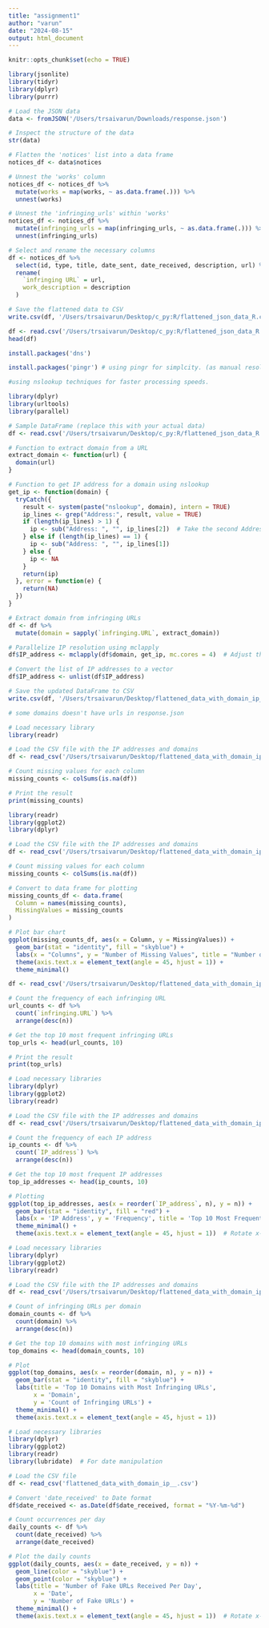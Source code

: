 ```yaml
---
title: "assignment1"
author: "varun"
date: "2024-08-15"
output: html_document
---
```




```r
knitr::opts_chunk$set(echo = TRUE)
```


```r
library(jsonlite)
library(tidyr)
library(dplyr)
library(purrr)

# Load the JSON data
data <- fromJSON('/Users/trsaivarun/Downloads/response.json')

# Inspect the structure of the data
str(data)

# Flatten the 'notices' list into a data frame
notices_df <- data$notices

# Unnest the 'works' column
notices_df <- notices_df %>%
  mutate(works = map(works, ~ as.data.frame(.))) %>%
  unnest(works)

# Unnest the 'infringing_urls' within 'works'
notices_df <- notices_df %>%
  mutate(infringing_urls = map(infringing_urls, ~ as.data.frame(.))) %>%
  unnest(infringing_urls)

# Select and rename the necessary columns
df <- notices_df %>%
  select(id, type, title, date_sent, date_received, description, url) %>%
  rename(
    `infringing URL` = url,
    work_description = description
  )

# Save the flattened data to CSV
write.csv(df, '/Users/trsaivarun/Desktop/c_py:R/flattened_json_data_R.csv', row.names = FALSE)

```

```r
df <- read.csv('/Users/trsaivarun/Desktop/c_py:R/flattened_json_data_R.csv')
head(df)
```
```r
install.packages('dns')
```


```r
install.packages('pingr') # using pingr for simplcity. (as manual resolution takeing time)
```


```r

#using nslookup techniques for faster processing speeds.

library(dplyr)
library(urltools)
library(parallel)

# Sample DataFrame (replace this with your actual data)
df <- read.csv('/Users/trsaivarun/Desktop/c_py:R/flattened_json_data_R.csv')

# Function to extract domain from a URL
extract_domain <- function(url) {
  domain(url)
}

# Function to get IP address for a domain using nslookup
get_ip <- function(domain) {
  tryCatch({
    result <- system(paste("nslookup", domain), intern = TRUE)
    ip_lines <- grep("Address:", result, value = TRUE)
    if (length(ip_lines) > 1) {
      ip <- sub("Address: ", "", ip_lines[2])  # Take the second Address if multiple
    } else if (length(ip_lines) == 1) {
      ip <- sub("Address: ", "", ip_lines[1])
    } else {
      ip <- NA
    }
    return(ip)
  }, error = function(e) {
    return(NA)
  })
}

# Extract domain from infringing URLs
df <- df %>%
  mutate(domain = sapply(`infringing.URL`, extract_domain))

# Parallelize IP resolution using mclapply
df$IP_address <- mclapply(df$domain, get_ip, mc.cores = 4)  # Adjust the number of cores as needed

# Convert the list of IP addresses to a vector
df$IP_address <- unlist(df$IP_address)

# Save the updated DataFrame to CSV
write.csv(df, '/Users/trsaivarun/Desktop/flattened_data_with_domain_ip___R.csv', row.names = FALSE)

# some domains doesn't have urls in response.json


```



```r
# Load necessary library
library(readr)

# Load the CSV file with the IP addresses and domains
df <- read_csv('/Users/trsaivarun/Desktop/flattened_data_with_domain_ip___R.csv')

# Count missing values for each column
missing_counts <- colSums(is.na(df))

# Print the result
print(missing_counts)

```



```r
library(readr)
library(ggplot2)
library(dplyr)

# Load the CSV file with the IP addresses and domains
df <- read_csv('/Users/trsaivarun/Desktop/flattened_data_with_domain_ip___R.csv')

# Count missing values for each column
missing_counts <- colSums(is.na(df))

# Convert to data frame for plotting
missing_counts_df <- data.frame(
  Column = names(missing_counts),
  MissingValues = missing_counts
)

# Plot bar chart
ggplot(missing_counts_df, aes(x = Column, y = MissingValues)) +
  geom_bar(stat = "identity", fill = "skyblue") +
  labs(x = "Columns", y = "Number of Missing Values", title = "Number of Missing Values by Column") +
  theme(axis.text.x = element_text(angle = 45, hjust = 1)) +
  theme_minimal()

```

```r
df <- read_csv('/Users/trsaivarun/Desktop/flattened_data_with_domain_ip___R.csv')

# Count the frequency of each infringing URL
url_counts <- df %>%
  count(`infringing.URL`) %>%
  arrange(desc(n))

# Get the top 10 most frequent infringing URLs
top_urls <- head(url_counts, 10)

# Print the result
print(top_urls)
```




```r
# Load necessary libraries
library(dplyr)
library(ggplot2)
library(readr)

# Load the CSV file with the IP addresses and domains
df <- read_csv('/Users/trsaivarun/Desktop/flattened_data_with_domain_ip___R.csv')

# Count the frequency of each IP address
ip_counts <- df %>%
  count(`IP_address`) %>%
  arrange(desc(n))

# Get the top 10 most frequent IP addresses
top_ip_addresses <- head(ip_counts, 10)

# Plotting
ggplot(top_ip_addresses, aes(x = reorder(`IP_address`, n), y = n)) +
  geom_bar(stat = "identity", fill = "red") +
  labs(x = 'IP Address', y = 'Frequency', title = 'Top 10 Most Frequent IP Addresses') +
  theme_minimal() +
  theme(axis.text.x = element_text(angle = 45, hjust = 1))  # Rotate x-axis labels for better readability

```

```r
# Load necessary libraries
library(dplyr)
library(ggplot2)
library(readr)

# Load the CSV file with the IP addresses and domains
df <- read_csv('/Users/trsaivarun/Desktop/flattened_data_with_domain_ip___R.csv')

# Count of infringing URLs per domain
domain_counts <- df %>%
  count(domain) %>%
  arrange(desc(n))

# Get the top 10 domains with most infringing URLs
top_domains <- head(domain_counts, 10)

# Plot
ggplot(top_domains, aes(x = reorder(domain, n), y = n)) +
  geom_bar(stat = "identity", fill = "skyblue") +
  labs(title = 'Top 10 Domains with Most Infringing URLs',
       x = 'Domain',
       y = 'Count of Infringing URLs') +
  theme_minimal() +
  theme(axis.text.x = element_text(angle = 45, hjust = 1)) 

```

```r
# Load necessary libraries
library(dplyr)
library(ggplot2)
library(readr)
library(lubridate)  # For date manipulation

# Load the CSV file
df <- read_csv('flattened_data_with_domain_ip__.csv')

# Convert 'date_received' to Date format
df$date_received <- as.Date(df$date_received, format = "%Y-%m-%d")

# Count occurrences per day
daily_counts <- df %>%
  count(date_received) %>%
  arrange(date_received)

# Plot the daily counts
ggplot(daily_counts, aes(x = date_received, y = n)) +
  geom_line(color = "skyblue") +
  geom_point(color = "skyblue") +
  labs(title = 'Number of Fake URLs Received Per Day',
       x = 'Date',
       y = 'Number of Fake URLs') +
  theme_minimal() +
  theme(axis.text.x = element_text(angle = 45, hjust = 1))  # Rotate x-axis labels for better readability

```

